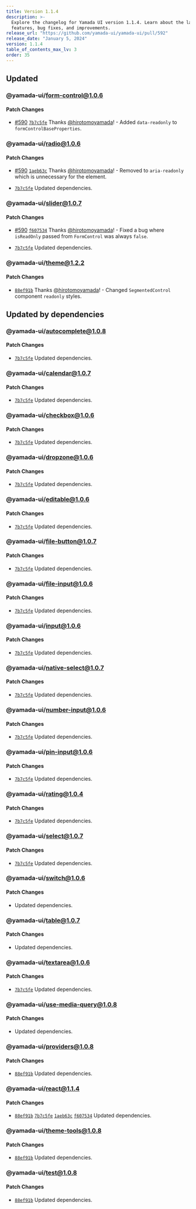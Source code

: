 ```yaml
---
title: Version 1.1.4
description: >-
  Explore the changelog for Yamada UI version 1.1.4. Learn about the latest
  features, bug fixes, and improvements.
release_url: "https://github.com/yamada-ui/yamada-ui/pull/592"
release_date: "January 5, 2024"
version: 1.1.4
table_of_contents_max_lv: 3
order: 35
---
```


## Updated

### @yamada-ui/form-control@1.0.6

#### Patch Changes

- [#590](https://github.com/hirotomoyamada/yamada-ui/pull/590) [`7b7c5fe`](https://github.com/hirotomoyamada/yamada-ui/commit/7b7c5fe63a9eb07ebfb8ffcc1b7cbe28cf1d122d) Thanks [@hirotomoyamada](https://github.com/hirotomoyamada)! - Added `data-readonly` to `formControlBaseProperties`.

### @yamada-ui/radio@1.0.6

#### Patch Changes

- [#590](https://github.com/hirotomoyamada/yamada-ui/pull/590) [`1aeb63c`](https://github.com/hirotomoyamada/yamada-ui/commit/1aeb63c35f450c909e3bf0c4024434a2686eb894) Thanks [@hirotomoyamada](https://github.com/hirotomoyamada)! - Removed to `aria-readonly` which is unnecessary for the element.

- [`7b7c5fe`](https://github.com/hirotomoyamada/yamada-ui/commit/7b7c5fe63a9eb07ebfb8ffcc1b7cbe28cf1d122d) Updated dependencies.

### @yamada-ui/slider@1.0.7

#### Patch Changes

- [#590](https://github.com/hirotomoyamada/yamada-ui/pull/590) [`f607534`](https://github.com/hirotomoyamada/yamada-ui/commit/f607534518d652c07c155ea534235d8f206382a6) Thanks [@hirotomoyamada](https://github.com/hirotomoyamada)! - Fixed a bug where `isReadOnly` passed from `FormControl` was always `false`.

- [`7b7c5fe`](https://github.com/hirotomoyamada/yamada-ui/commit/7b7c5fe63a9eb07ebfb8ffcc1b7cbe28cf1d122d) Updated dependencies.

### @yamada-ui/theme@1.2.2

#### Patch Changes

- [`88ef91b`](https://github.com/hirotomoyamada/yamada-ui/commit/88ef91b854cee510389095267db8e052094c8bd5) Thanks [@hirotomoyamada](https://github.com/hirotomoyamada)! - Changed `SegmentedControl` component `readonly` styles.

## Updated by dependencies

### @yamada-ui/autocomplete@1.0.8

#### Patch Changes

- [`7b7c5fe`](https://github.com/hirotomoyamada/yamada-ui/commit/7b7c5fe63a9eb07ebfb8ffcc1b7cbe28cf1d122d) Updated dependencies.

### @yamada-ui/calendar@1.0.7

#### Patch Changes

- [`7b7c5fe`](https://github.com/hirotomoyamada/yamada-ui/commit/7b7c5fe63a9eb07ebfb8ffcc1b7cbe28cf1d122d) Updated dependencies.

### @yamada-ui/checkbox@1.0.6

#### Patch Changes

- [`7b7c5fe`](https://github.com/hirotomoyamada/yamada-ui/commit/7b7c5fe63a9eb07ebfb8ffcc1b7cbe28cf1d122d) Updated dependencies.

### @yamada-ui/dropzone@1.0.6

#### Patch Changes

- [`7b7c5fe`](https://github.com/hirotomoyamada/yamada-ui/commit/7b7c5fe63a9eb07ebfb8ffcc1b7cbe28cf1d122d) Updated dependencies.

### @yamada-ui/editable@1.0.6

#### Patch Changes

- [`7b7c5fe`](https://github.com/hirotomoyamada/yamada-ui/commit/7b7c5fe63a9eb07ebfb8ffcc1b7cbe28cf1d122d) Updated dependencies.

### @yamada-ui/file-button@1.0.7

#### Patch Changes

- [`7b7c5fe`](https://github.com/hirotomoyamada/yamada-ui/commit/7b7c5fe63a9eb07ebfb8ffcc1b7cbe28cf1d122d) Updated dependencies.

### @yamada-ui/file-input@1.0.6

#### Patch Changes

- [`7b7c5fe`](https://github.com/hirotomoyamada/yamada-ui/commit/7b7c5fe63a9eb07ebfb8ffcc1b7cbe28cf1d122d) Updated dependencies.

### @yamada-ui/input@1.0.6

#### Patch Changes

- [`7b7c5fe`](https://github.com/hirotomoyamada/yamada-ui/commit/7b7c5fe63a9eb07ebfb8ffcc1b7cbe28cf1d122d) Updated dependencies.

### @yamada-ui/native-select@1.0.7

#### Patch Changes

- [`7b7c5fe`](https://github.com/hirotomoyamada/yamada-ui/commit/7b7c5fe63a9eb07ebfb8ffcc1b7cbe28cf1d122d) Updated dependencies.

### @yamada-ui/number-input@1.0.6

#### Patch Changes

- [`7b7c5fe`](https://github.com/hirotomoyamada/yamada-ui/commit/7b7c5fe63a9eb07ebfb8ffcc1b7cbe28cf1d122d) Updated dependencies.

### @yamada-ui/pin-input@1.0.6

#### Patch Changes

- [`7b7c5fe`](https://github.com/hirotomoyamada/yamada-ui/commit/7b7c5fe63a9eb07ebfb8ffcc1b7cbe28cf1d122d) Updated dependencies.

### @yamada-ui/rating@1.0.4

#### Patch Changes

- [`7b7c5fe`](https://github.com/hirotomoyamada/yamada-ui/commit/7b7c5fe63a9eb07ebfb8ffcc1b7cbe28cf1d122d) Updated dependencies.

### @yamada-ui/select@1.0.7

#### Patch Changes

- [`7b7c5fe`](https://github.com/hirotomoyamada/yamada-ui/commit/7b7c5fe63a9eb07ebfb8ffcc1b7cbe28cf1d122d) Updated dependencies.

### @yamada-ui/switch@1.0.6

#### Patch Changes

- Updated dependencies.

### @yamada-ui/table@1.0.7

#### Patch Changes

- Updated dependencies.

### @yamada-ui/textarea@1.0.6

#### Patch Changes

- [`7b7c5fe`](https://github.com/hirotomoyamada/yamada-ui/commit/7b7c5fe63a9eb07ebfb8ffcc1b7cbe28cf1d122d) Updated dependencies.

### @yamada-ui/use-media-query@1.0.8

#### Patch Changes

- Updated dependencies.

### @yamada-ui/providers@1.0.8

#### Patch Changes

- [`88ef91b`](https://github.com/hirotomoyamada/yamada-ui/commit/88ef91b854cee510389095267db8e052094c8bd5) Updated dependencies.

### @yamada-ui/react@1.1.4

#### Patch Changes

- [`88ef91b`](https://github.com/hirotomoyamada/yamada-ui/commit/88ef91b854cee510389095267db8e052094c8bd5) [`7b7c5fe`](https://github.com/hirotomoyamada/yamada-ui/commit/7b7c5fe63a9eb07ebfb8ffcc1b7cbe28cf1d122d) [`1aeb63c`](https://github.com/hirotomoyamada/yamada-ui/commit/1aeb63c35f450c909e3bf0c4024434a2686eb894) [`f607534`](https://github.com/hirotomoyamada/yamada-ui/commit/f607534518d652c07c155ea534235d8f206382a6) Updated dependencies.

### @yamada-ui/theme-tools@1.0.8

#### Patch Changes

- [`88ef91b`](https://github.com/hirotomoyamada/yamada-ui/commit/88ef91b854cee510389095267db8e052094c8bd5) Updated dependencies.

### @yamada-ui/test@1.0.8

#### Patch Changes

- [`88ef91b`](https://github.com/hirotomoyamada/yamada-ui/commit/88ef91b854cee510389095267db8e052094c8bd5) Updated dependencies.
